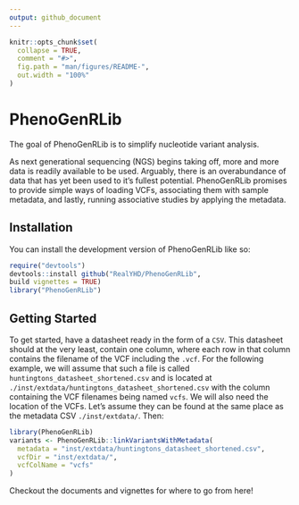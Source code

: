 ```yaml
---
output: github_document
---
```


<!-- README.md is generated from README.Rmd. Please edit that file -->

```r
knitr::opts_chunk$set(
  collapse = TRUE,
  comment = "#>",
  fig.path = "man/figures/README-",
  out.width = "100%"
)
```

# PhenoGenRLib

<!-- badges: start -->
<!-- badges: end -->

The goal of PhenoGenRLib is to simplify nucleotide variant analysis.

As next generational sequencing (NGS) begins taking off, more and more data is readily available to be used. Arguably, there is an overabundance of data that has yet been used to it's fullest potential. PhenoGenRLib promises to provide simple ways of loading VCFs, associating them with sample metadata, and lastly, running associative studies by applying the metadata.

## Installation

You can install the development version of PhenoGenRLib like so:

``` r
require("devtools")
devtools::install github("RealYHD/PhenoGenRLib",
build vignettes = TRUE)
library("PhenoGenRLib")
```

## Getting Started

To get started, have a datasheet ready in the form of a `CSV`. This datasheet should at the very least, contain one column, where each row in that column contains the filename of the VCF including the `.vcf`. For the following example, we will assume that such a file is called `huntingtons_datasheet_shortened.csv` and is located at `./inst/extdata/huntingtons_datasheet_shortened.csv` with the column containing the VCF filenames being named `vcfs`. We will also need the location of the VCFs. Let's assume they can be found at the same place as the metadata CSV `./inst/extdata/`. Then:

```r
library(PhenoGenRLib)
variants <- PhenoGenRLib::linkVariantsWithMetadata(
  metadata = "inst/extdata/huntingtons_datasheet_shortened.csv",
  vcfDir = "inst/extdata/",
  vcfColName = "vcfs"
)
```

Checkout the documents and vignettes for where to go from here!